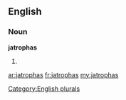 ==English==

===Noun===
'''jatrophas'''

# {{plural of|[[jatropha]]}}

[[Category:English plurals]]

[[ar:jatrophas]]
[[fr:jatrophas]]
[[my:jatrophas]]